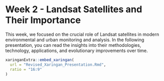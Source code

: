 
# Week 2 - Landsat Satellites and Their Importance

This week, we focused on the crucial role of Landsat satellites in modern environmental and urban monitoring and analysis. In the following presentation, you can read the insights into their methodologies, technology, applications, and evolutionary improvements over time.

```r

xaringanExtra::embed_xaringan(
  url = "Revised_Xaringan_Presentation.Rmd",
  ratio = "16:9"
)
```
